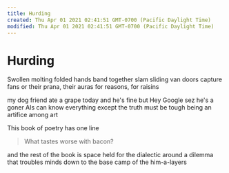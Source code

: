 ```yaml
---
title: Hurding
created: Thu Apr 01 2021 02:41:51 GMT-0700 (Pacific Daylight Time)
modified: Thu Apr 01 2021 02:41:51 GMT-0700 (Pacific Daylight Time)
---
```

# Hurding

Swollen molting folded hands
band together slam
sliding van doors
capture fans
or their prana, their auras
for reasons, for raisins

my dog friend ate a grape today
and he's fine
but Hey Google sez he's a goner
AIs can know everything
except the truth
must be tough
being an artifice among art

This book of poetry has one line

> What tastes worse with bacon?

and the rest of the book is space
held for the dialectic around a dilemma
that troubles minds down to the base
camp of the him-a-layers